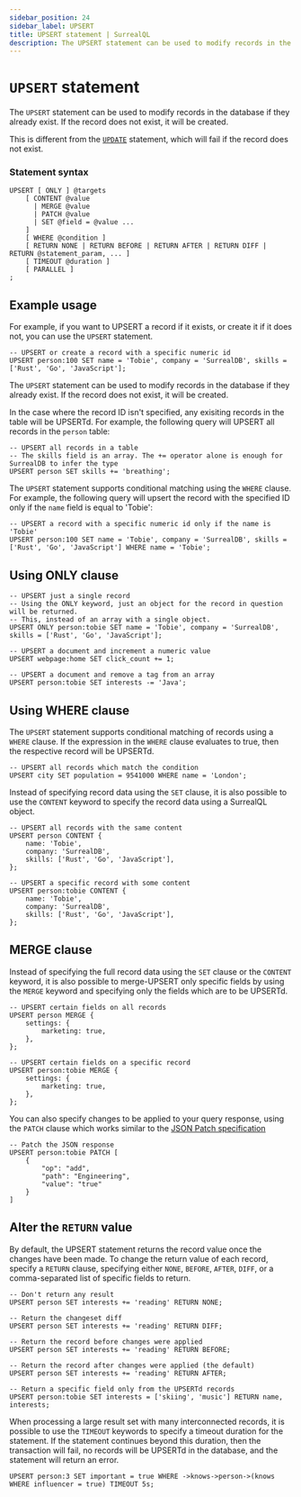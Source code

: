 ```yaml
---
sidebar_position: 24
sidebar_label: UPSERT
title: UPSERT statement | SurrealQL
description: The UPSERT statement can be used to modify records in the database if they already exist.
---
```


# `UPSERT` statement

The `UPSERT` statement can be used to modify records in the database if they already exist. If the record does not exist, it will be created.

This is different from the [`UPDATE`](/docs/surrealdb/2.x/surrealql/statements/update) statement, which will fail if the record does not exist.


### Statement syntax

```surql title="SurrealQL Syntax"
UPSERT [ ONLY ] @targets
    [ CONTENT @value
      | MERGE @value
      | PATCH @value
      | SET @field = @value ...
    ]
    [ WHERE @condition ]
    [ RETURN NONE | RETURN BEFORE | RETURN AFTER | RETURN DIFF | RETURN @statement_param, ... ]
    [ TIMEOUT @duration ]
    [ PARALLEL ]
;
```
## Example usage

For example, if you want to UPSERT a record if it exists, or create it if it does not, you can use the `UPSERT` statement.

```surql
-- UPSERT or create a record with a specific numeric id
UPSERT person:100 SET name = 'Tobie', company = 'SurrealDB', skills = ['Rust', 'Go', 'JavaScript'];
```
The `UPSERT` statement can be used to modify records in the database if they already exist. If the record does not exist, it will be created.

In the case where the record ID isn't specified, any exisiting records in the table will be UPSERTd. For example, the following query will UPSERT all records in the `person` table:

```surql
-- UPSERT all records in a table
-- The skills field is an array. The += operator alone is enough for SurrealDB to infer the type
UPSERT person SET skills += 'breathing';
```

The `UPSERT` statement supports conditional matching using the `WHERE` clause. For example, the following query will upsert the record with the specified ID only if the `name` field is equal to 'Tobie':
  
```surql
-- UPSERT a record with a specific numeric id only if the name is 'Tobie'
UPSERT person:100 SET name = 'Tobie', company = 'SurrealDB', skills = ['Rust', 'Go', 'JavaScript'] WHERE name = 'Tobie';
```

## Using ONLY clause 

```surql
-- UPSERT just a single record
-- Using the ONLY keyword, just an object for the record in question will be returned.
-- This, instead of an array with a single object.
UPSERT ONLY person:tobie SET name = 'Tobie', company = 'SurrealDB', skills = ['Rust', 'Go', 'JavaScript'];
```


```surql
-- UPSERT a document and increment a numeric value
UPSERT webpage:home SET click_count += 1;

-- UPSERT a document and remove a tag from an array
UPSERT person:tobie SET interests -= 'Java';
```
## Using WHERE clause

The `UPSERT` statement supports conditional matching of records using a `WHERE` clause. If the expression in the `WHERE` clause evaluates to true, then the respective record will be UPSERTd.

```surql
-- UPSERT all records which match the condition
UPSERT city SET population = 9541000 WHERE name = 'London';
```
Instead of specifying record data using the `SET` clause, it is also possible to use the `CONTENT` keyword to specify the record data using a SurrealQL object.

```surql
-- UPSERT all records with the same content
UPSERT person CONTENT {
	name: 'Tobie',
	company: 'SurrealDB',
	skills: ['Rust', 'Go', 'JavaScript'],
};

-- UPSERT a specific record with some content
UPSERT person:tobie CONTENT {
	name: 'Tobie',
	company: 'SurrealDB',
	skills: ['Rust', 'Go', 'JavaScript'],
};
```

## MERGE clause

Instead of specifying the full record data using the `SET` clause or the `CONTENT` keyword, it is also possible to merge-UPSERT only specific fields by using the `MERGE` keyword and specifying only the fields which are to be UPSERTd.

```surql
-- UPSERT certain fields on all records
UPSERT person MERGE {
	settings: {
		marketing: true,
	},
};

-- UPSERT certain fields on a specific record
UPSERT person:tobie MERGE {
	settings: {
		marketing: true,
	},
};
```

You can also specify changes to be applied to your query response, using the `PATCH` clause which works similar to the [JSON Patch specification](https://jsonpatch.com/)

```surql
-- Patch the JSON response
UPSERT person:tobie PATCH [
	{
		"op": "add",
		"path": "Engineering",
		"value": "true"
	}
]
```

## Alter the `RETURN` value

By default, the UPSERT statement returns the record value once the changes have been made. To change the return value of each record, specify a `RETURN` clause, specifying either `NONE`, `BEFORE`, `AFTER`, `DIFF`, or a comma-separated list of specific fields to return.

```surql
-- Don't return any result
UPSERT person SET interests += 'reading' RETURN NONE;

-- Return the changeset diff
UPSERT person SET interests += 'reading' RETURN DIFF;

-- Return the record before changes were applied
UPSERT person SET interests += 'reading' RETURN BEFORE;

-- Return the record after changes were applied (the default)
UPSERT person SET interests += 'reading' RETURN AFTER;

-- Return a specific field only from the UPSERTd records
UPSERT person:tobie SET interests = ['skiing', 'music'] RETURN name, interests;
```

When processing a large result set with many interconnected records, it is possible to use the `TIMEOUT` keywords to specify a timeout duration for the statement. If the statement continues beyond this duration, then the transaction will fail, no records will be UPSERTd in the database, and the statement will return an error.

```surql
UPSERT person:3 SET important = true WHERE ->knows->person->(knows WHERE influencer = true) TIMEOUT 5s;
```